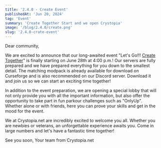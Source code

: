 ```yaml
---
title: '2.4.0 - Create Event'
publishedAt: 'Jun 20, 2024'
tag: 'Event'
summary: 'Create Together Start and we open Crystopia'
image: '/blog/2.4.0/create.png'
slug: '2.4.0-crate-event'
---
```


Dear community,

We are excited to announce that our long-awaited event "Let's Go!!! [Create Together](https://www.crystopia.net/guides/event-create)" is finally starting on June 28th at 4:00 p.m.! Our servers are fully prepared and we have prepared everything for you down to the smallest detail. The matching modpack is already available for download on Curseforge and is also recommended on our Discord server. Download it and join us so we can start an exciting time together!

In addition to the event preparation, we are opening a special lobby that will not only provide you with all the important information, but also offer the opportunity to take part in fun parkour challenges such as "OnlyUp". Whether alone or with friends, here you can prove your skills and get in the mood for the event.

We at Crystopia.net are incredibly excited to welcome you all. Whether you are newbies or veterans, an unforgettable experience awaits you. Come in large numbers and let's have a fantastic time together!

See you soon,
Your team from Crystopia.net